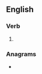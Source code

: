 ==English==

===Verb===
{{head|en|verb form}}

# {{en-third-person singular of|repurpose}}

===Anagrams===
* {{anagrams|en|a=eeopprrssu|oppressure}}